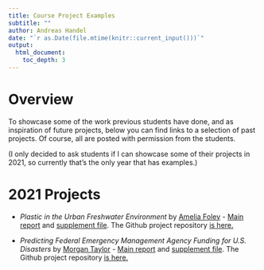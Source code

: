 ```yaml
---
title: Course Project Examples 
subtitle: ""
author: Andreas Handel
date: "`r as.Date(file.mtime(knitr::current_input()))`"
output: 
  html_document:
    toc_depth: 3
---
```


# Overview

To showcase some of the work previous students have done, and as inspiration of future projects, below you can find links to a selection of past projects. Of course, all are posted with permission from the students. 

(I only decided to ask students if I can showcase some of their projects in 2021, so currently that's the only year that has examples.)


# 2021 Projects

* _Plastic in the Urban Freshwater Environment_ by [Amelia Foley](https://ameliafoley.github.io/AMELIAFOLEY-MADA-portfolio/) - [Main report](./projectexamples/Foley_Report.html) and [supplement file](./projectexamples/Foley_Supplement.html). The Github project repository [is here.](https://github.com/ameliafoley/AmeliaFoley-MADA-project)

* _Predicting Federal Emergency Management Agency Funding for U.S. Disasters_ by [Morgan Taylor](https://morganataylor.github.io/MorganTaylor-MADA-portfolio/index.html) - [Main report](./projectexamples/Taylor_Report.html) and [supplement file](./projectexamples/Taylor_Supplement.html). The Github project repository [is here.](https://github.com/morganataylor/MorganTaylor-MADA-project)
